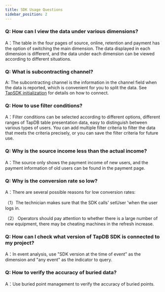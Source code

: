```yaml
---
title: SDK Usage Questions
sidebar_position: 2
---
```


### Q: How can I view the data under various dimensions?

A：The table in the four pages of source, online, retention and payment has the option of switching the main dimension. The data displayed in each dimension is different, and the data under each dimension can be viewed according to different situations.

### Q: What is subcontracting channel?

A: The subcontracting channel is the information in the channel field when the data is reported, which is convenient for you to split the data. See [TapSDK initialization](/sdk/tapdb/sdk/client-side-integration#tapsdk-init) for details on how to connect.

### Q: How to use filter conditions?

A：Filter conditions can be selected according to different options, different ranges of TapDB table presentation data, easy to distinguish between various types of users. You can add multiple filter criteria to filter the data that meets the criteria precisely, or you can save the filter criteria for future use.

### Q: Why is the source income less than the actual income?

A：The source only shows the payment income of new users, and the payment information of old users can be found in the payment page.

### Q: Why is the conversion rate so low?

A：There are several possible reasons for low conversion rates:

（1）The technician makes sure that the SDK calls' setUser 'when the user logs in.

（2） Operators should pay attention to whether there is a large number of new equipment, there may be cheating machines in the refresh increase.

### Q: How can I check what version of TapDB SDK is connected to my project?

A：In event analysis, use "SDK version at the time of event" as the dimension and "any event" as the indicator to query.

### Q: How to verify the accuracy of buried data?

A：Use buried point management to verify the accuracy of buried points.
